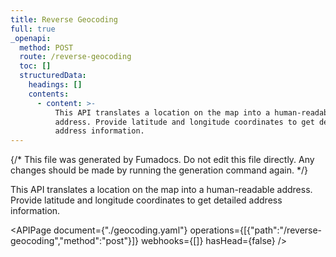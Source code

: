 ```yaml
---
title: Reverse Geocoding
full: true
_openapi:
  method: POST
  route: /reverse-geocoding
  toc: []
  structuredData:
    headings: []
    contents:
      - content: >-
          This API translates a location on the map into a human-readable
          address. Provide latitude and longitude coordinates to get detailed
          address information.
---
```


{/* This file was generated by Fumadocs. Do not edit this file directly. Any changes should be made by running the generation command again. */}

This API translates a location on the map into a human-readable address. Provide latitude and longitude coordinates to get detailed address information.

<APIPage document={"./geocoding.yaml"} operations={[{"path":"/reverse-geocoding","method":"post"}]} webhooks={[]} hasHead={false} />